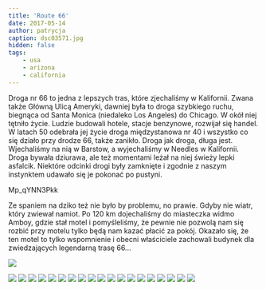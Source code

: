 ```yaml
---
title: 'Route 66'
date: 2017-05-14
author: patrycja
caption: dsc03571.jpg
hidden: false
tags: 
    - usa
    - arizona
    - california
---
```


Droga nr 66 to jedna z lepszych tras, które zjechaliśmy w Kalifornii. Zwana także Główną Ulicą Ameryki, dawniej była to droga szybkiego ruchu, biegnąca od Santa Monica (niedaleko Los Angeles) do Chicago. W okół niej tętniło życie. Ludzie budowali hotele, stacje benzynowe, rozwijał się handel. W latach 50 odebrała jej życie droga międzystanowa nr 40 i wszystko co się działo przy drodze 66, także zanikło.
Droga jak droga, długa jest. Wjechaliśmy na nią w Barstow, a wyjechaliśmy w Needles w Kalifornii. Droga bywała dziurawa, ale też momentami leżał na niej świeży lepki asfalcik. Niektóre odcinki drogi były zamknięte i zgodnie z naszym instynktem udawało się je pokonać po pustyni.

<youtube>Mp_qYNN3Pkk</youtube> 

Ze spaniem na dziko też nie było by problemu, no prawie. Gdyby nie wiatr, który zwiewał namiot. Po 120 km dojechaliśmy do miasteczka widmo Amboy, gdzie stał motel i pomyśleliśmy, że pewnie nie pozwolą nam się rozbić przy motelu tylko będą nam kazać płacić za pokój. Okazało się, że ten motel to tylko wspomnienie i obecni właściciele zachowali budynek dla zwiedzających legendarną trasę 66...  

![](./dsc03557.jpg)

<grid>

![](./dsc03558.jpg)
![](./dsc03560.jpg)
![](./dsc03561.jpg)
![](./dsc03572.jpg)
![](./dsc03569.jpg)
![](./dsc03567.jpg)
![](./dsc03566.jpg)
![](./dsc03562.jpg)
![](./dsc03577.jpg)
![](./dsc03578.jpg)
![](./dsc03580.jpg)
![](./dsc03581.jpg)
![](./dsc03582.jpg)
![](./dsc03583.jpg)
![](./dsc03584.jpg)
![](./dsc03585.jpg)
![](./dsc03587.jpg)
![](./dsc03589.jpg)
![](./dsc03590.jpg)

</grid>